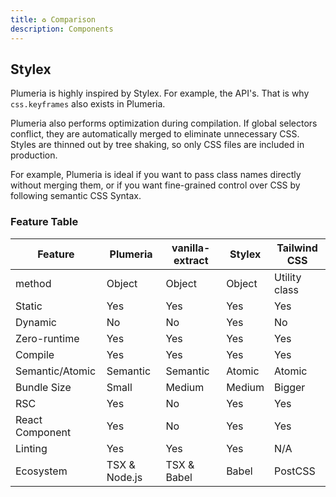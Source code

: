 ```yaml
---
title: ♻️ Comparison
description: Components
---
```


## Stylex

Plumeria is highly inspired by Stylex. For example, the API's. That is why
`css.keyframes` also exists in Plumeria.

Plumeria also performs optimization during compilation.
If global selectors conflict, they are automatically merged to eliminate unnecessary CSS.
Styles are thinned out by tree shaking, so only CSS files are included in production.

For example, Plumeria is ideal if you want to pass class names directly without merging them, or if you want fine-grained control over CSS by following semantic CSS Syntax.

### Feature Table

| Feature         | Plumeria      | vanilla-extract | Stylex | Tailwind CSS  |
| --------------- | ------------- | --------------- | ------ | ------------- |
| method          | Object        | Object          | Object | Utility class |
| Static          | Yes           | Yes             | Yes    | Yes           |
| Dynamic         | No            | No              | Yes    | No            |
| Zero-runtime    | Yes           | Yes             | Yes    | Yes           |
| Compile         | Yes           | Yes             | Yes    | Yes           |
| Semantic/Atomic | Semantic      | Semantic        | Atomic | Atomic        |
| Bundle Size     | Small         | Medium          | Medium | Bigger        |
| RSC             | Yes           | No              | Yes    | Yes           |
| React Component | Yes           | No              | Yes    | Yes           |
| Linting         | Yes           | Yes             | Yes    | N/A           |
| Ecosystem       | TSX & Node.js | TSX & Babel     | Babel  | PostCSS       |
